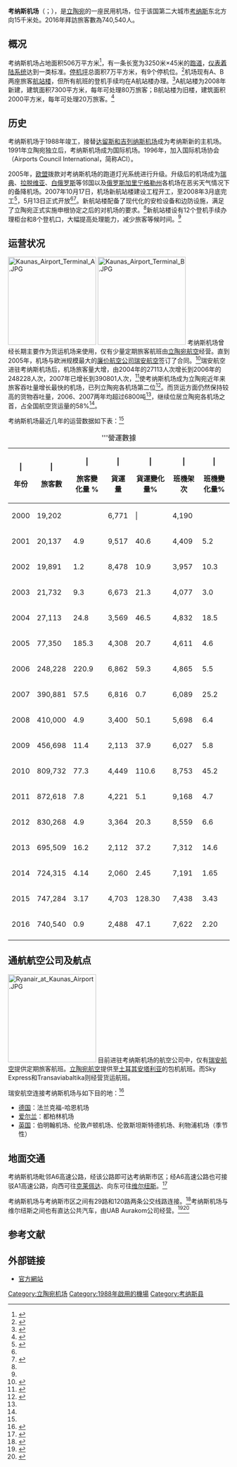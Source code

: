 {{noteTA
|1=zh-cn:考纳斯;zh-hk:考納斯;zh-tw:考那斯;
}}
{{Airport infobox
| airport_name     = 考纳斯机场
| nativename       = Kauno oro uostas
| photo            = Kaunas International Airportxx.JPG
| photosize        = 250px
| caption          = 
| type             = 民用
| run by           = 立陶宛运输与通信部
| opened           = 1988年
| closed           = 
| city             = [[考纳斯|考纳斯]]
| location         = [[考那斯區|考那斯區]]
| distance_to_city = 15千米
| elevation        = 78米
| website          = [http://www.kaunas-airport.lt/ kaunas-airport.lt]
| IATA             = KUN
| ICAO             = EYKA
| FAA              = 
| LID              = 
| coordinates      = {{coord|54|57|50|N|24|05|05|E|type:airport}}
| runway1_heading  = 08/26
| runway1_feet     = 10663
| runway1_meter    = 3250
| runway1_surface  = 沥青
| stat_year        = 2007年
| stat_passenger   = 390881
| stat_cargo       = 6816吨
| stat_flight      = 6089
| stat1-header     =
| stat1-data       =
| footnotes        =
}}
'''考纳斯机场'''（{{lang-lt|Kauno oro uostas}}；{{airport codes|KUN|EYKA}}），是[[立陶宛|立陶宛]]的一座民用机场，位于该国第二大城市[[考纳斯|考纳斯]]东北方向15千米处。2016年拜訪旅客數為740,540人。

== 概况 ==
考纳斯机场占地面积506万平方米<ref name="info">{{cite web |url=http://www.kaunasair.lt/index.php?lang=en&page=general_information |title=General Information |publisher=考纳斯机场官方网站 |date= |accessdate=2008年11月21日 |language=en |deadurl=yes |archiveurl=https://web.archive.org/web/20111114100518/http://kaunasair.lt/index.php?lang=en |archivedate=2011年11月14日 }}</ref>，有一条长宽为3250米×45米的[[跑道|跑道]]，[[仪表着陆系统|仪表着陆系统]]达到一类标准。[[停机坪|停机坪]]总面积7万平方米，有9个停机位。<ref>{{cite web |url=http://www.kaunasair.lt/index.php?lang=en&page=technical_data |title=Technical Data |publisher=考纳斯机场官方网站 |date= |accessdate=2008年11月21日 |language=en |deadurl=yes |archiveurl=https://web.archive.org/web/20111114100518/http://kaunasair.lt/index.php?lang=en |archivedate=2011年11月14日 }}</ref>机场现有A、B两座旅客[[航站楼|航站楼]]，但所有航班的登机手续均在A航站楼办理。<ref>{{cite web |url=http://www.kaunasair.lt/index.php?lang=en&page=check_in |title=Check-in |publisher=考纳斯机场官方网站 |date= |accessdate=2008年11月21日 |language=en |deadurl=yes |archiveurl=https://web.archive.org/web/20120313175630/http://www.kaunasair.lt/index.php?lang=en&page=check_in |archivedate=2012年3月13日 }}</ref>A航站楼为2008年新建，建筑面积7300平方米，每年可处理80万旅客；B航站楼为旧楼，建筑面积2000平方米，每年可处理20万旅客。<ref name="new_terminal">{{cite web |url=http://www.kaunasair.lt/index.php?lang=en&page=news&news_id=22 |title=NEW PASSENGER TERMINAL AT KAUNAS AIRPORT |publisher=考纳斯机场官方网站 |date= |accessdate=2008年11月21日 |language=en |deadurl=yes |archiveurl=https://web.archive.org/web/20111114100518/http://kaunasair.lt/index.php?lang=en |archivedate=2011年11月14日 }}</ref>

== 历史 ==
考纳斯机场于1988年竣工，接替[[达留斯和吉列纳斯机场|达留斯和吉列纳斯机场]]成为考纳斯新的主机场。1991年立陶宛独立后，考纳斯机场成为国际机场。1996年，加入国际机场协会（Airports Council International，简称ACI）。

2005年，[[欧盟|欧盟]]拨款对考纳斯机场的跑道灯光系统进行升级。升级后的机场成为[[瑞典|瑞典]]、[[拉脱维亚|拉脱维亚]]、[[白俄罗斯|白俄罗斯]]等邻国以及[[俄罗斯|俄罗斯]][[加里宁格勒州|加里宁格勒州]]各机场在恶劣天气情况下的备降机场。2007年10月17日，机场新航站楼建设工程开工，至2008年3月底完工<ref>{{cite web |url=http://www.yit.lt/16347/16348/56047 |title=„YIT Kausta“ baigė Kauno oro uosto terminalo statybą |publisher=YIT立陶宛分公司 |date= |accessdate=2008年11月21日 |language=立陶宛语 |deadurl=yes |archiveurl=https://web.archive.org/web/20080410051428/http://www.yit.lt/16347/16348/56047 |archivedate=2008年4月10日 }}</ref>，5月13日正式开放<ref name="new_terminal"/><ref>{{cite web|url=http://www.delfi.lt/news/economy/automoto/article.php?id=17008274 |title=Duris atvėrė naujasis Kauno oro uosto terminalas |author=Paulius Garkauskas, Rafael |publisher=delfi.lt |date=2008年5月13日 |accessdate=2008年11月21日 |language=立陶宛语 }}</ref>。新航站楼配备了现代化的安检设备和边防设施，满足了立陶宛正式实施申根协定之后的对机场的要求。<ref name="new_terminal"/>新航站楼设有12个登机手续办理柜台和8个登机口，大幅提高处理能力，减少旅客等候时间。<ref name="new_terminal"/>

== 运营状况 ==
[[File:Kaunas_Airport_Terminal_A.JPG|200px]]
[[File:Kaunas_Airport_Terminal_B.JPG|200px]]
考纳斯机场曾经长期主要作为货运机场来使用，仅有少量定期旅客航班由[[立陶宛航空|立陶宛航空]]经营。直到2005年，机场与欧洲规模最大的[[廉价航空公司|廉价航空公司]][[瑞安航空|瑞安航空]]签订了合同。<ref name="ryanair">{{cite web|url=http://www.baltictimes.com/news/articles/12067/ |title=Ryanair eager to descend on Kaunas |publisher=Baltic Times |date=2005年3月2日 |accessdate=2008年11月21日 |language=en }}</ref>瑞安航空进驻考纳斯机场后，机场旅客量大增，由2004年的27113人次增长到2006年的248228人次，2007年已增长到390801人次，<ref name="stat">{{cite web |url=http://www.kaunasair.lt/index.php?lang=en&page=statistics |title=Statistics |publisher=考纳斯机场官方网站 |date= |accessdate=2008年11月21日 |language=en |deadurl=yes |archiveurl=https://web.archive.org/web/20111114100518/http://kaunasair.lt/index.php?lang=en |archivedate=2011年11月14日 }}</ref>使考纳斯机场成为立陶宛近年来旅客吞吐量增长最快的机场，已列立陶宛各机场第二位<ref name="result07">{{cite web |url=http://www.kaunasair.lt/index.php?lang=en&page=news&news_id=4 |title=Kaunas Airport results of 2007 |publisher=考纳斯机场官方网站 |date=2008年1月15日 |accessdate=2008年11月21日 |language=en |deadurl=yes |archiveurl=https://web.archive.org/web/20111114100518/http://kaunasair.lt/index.php?lang=en |archivedate=2011年11月14日 }}</ref>。而货运方面仍然保持较高的货物吞吐量，2006、2007两年均超过6800吨<ref name="stat"/>，继续位居立陶宛各机场之首，占全国航空货运量的58%<ref name="result07"/>。

考纳斯机场最近几年的运营数据如下表：<ref name="stat"/>
<center>
{|class="toccolours sortable" style="padding:0.5em;"
|+ '''營運數據
|-
! | <center>年份</center>
! | <center>旅客數</center>
! | <center>旅客變化量 % </center>
! | <center>貨運量</center>
! | <center>貨運變化量%</center>
! | <center>班機架次</center>
! | <center>班機變化量% </center>
|- style="background:#eee;"

|2000||19,202||{{nochange}}||6,771|||{{nochange}}||4,190||{{nochange}}
|- style="background:#eee;"
|2001||20,137||{{increase}}4.9||9,517||{{increase}}40.6||4,409||{{increase}}5.2
|- style="background:#eee;"
|2002||19,891||{{decrease}}1.2||8,478||{{decrease}}10.9||3,957||{{decrease}}10.3
|- style="background:#eee;"
|2003||21,732||{{increase}}9.3||6,673||{{decrease}}21.3||4,077||{{increase}}3.0
|- style="background:#eee;"
|2004||27,113||{{increase}}24.8||3,569||{{decrease}}46.5||4,832||{{increase}}18.5
|- style="background:#eee;"
|2005||77,350||{{increase}}185.3||4,308||{{increase}}20.7||4,611||{{decrease}}4.6
|- style="background:#eee;"
|2006||248,228||{{increase}}220.9||6,862||{{increase}}59.3||4,865||{{increase}}5.5
|- style="background:#eee;"
|2007||390,881||{{increase}}57.5||6,816||{{decrease}}0.7||6,089||{{increase}}25.2
|- style="background:#eee;"
|2008||410,000||{{increase}}4.9||3,400||{{decrease}}50.1||5,698||{{decrease}}6.4
|- style="background:#eee;"
|2009||456,698||{{increase}}11.4||2,113||{{decrease}}37.9||6,027||{{increase}}5.8
|- style="background:#eee;"
|2010||809,732||{{increase}}77.3||4,449||{{increase}}110.6||8,753||{{increase}}45.2
|- style="background:#eee;"
|2011||872,618||{{increase}}7.8||4,221||{{decrease}}5.1||9,168||{{increase}}4.7
|- style="background:#eee;"
|2012||830,268||{{decrease}}4.9||3,364||{{decrease}}20.3||8,559||{{decrease}}6.6
|- style="background:#eee;"
|2013||695,509||{{decrease}}16.2||2,112||{{decrease}}37.2||7,312||{{decrease}}14.6
|- style="background:#eee;"
|2014||724,315||{{increase}}4.14||2,060||{{decrease}}2.45||7,191||{{decrease}}1.65
|- style="background:#eee;"
|2015||747,284||{{increase}}3.17||4,703||{{increase}}128.30||7,438||{{increase}}3.43
|- style="background:#eee;"
|2016||740,540||{{decrease}}0.9||2,488||{{decrease}}47.1||7,622||{{increase}}2.20
|- style="background:#eee;"
|}
</center>

== 通航航空公司及航点 ==
[[File:Ryanair_at_Kaunas_Airport.JPG|200px]]
目前进驻考纳斯机场的航空公司中，仅有[[瑞安航空|瑞安航空]]提供定期旅客航班。[[立陶宛航空|立陶宛航空]]提供至[[土耳其|土耳其]][[安塔利亚|安塔利亚]]的包机航班。而Sky Express和Transaviabaltika则经营货运航班。

瑞安航空连接考纳斯机场与如下目的地：<ref>{{cite web |url=http://www.kaunasair.lt/index.php?lang=en&page=timetable |title=Timetable |publisher=考纳斯机场官方网站 |date= |accessdate=2008年11月21日 |language=en |deadurl=yes |archiveurl=https://web.archive.org/web/20120328170844/http://www.kaunasair.lt/index.php?lang=en&page=timetable |archivedate=2012年3月28日 }}</ref>
* [[德国|德国]]：法兰克福-哈恩机场
* [[爱尔兰|爱尔兰]]：都柏林机场
* [[英国|英国]]：伯明翰机场、伦敦卢顿机场、伦敦斯坦斯特德机场、利物浦机场（季节性）

== 地面交通 ==
考纳斯机场毗邻A6高速公路，经该公路即可达考纳斯市区；经A6高速公路也可接驳A1高速公路，向西可往[[克莱佩达|克莱佩达]]、向东可往[[维尔纽斯|维尔纽斯]]。<ref>{{cite web |url=http://www.kaunasair.lt/index.php?lang=en&page=how_to_reach_by_car |title=How to Reach by Car |publisher=考纳斯机场官方网站 |date= |accessdate=2008年11月21日 |language=en |deadurl=yes |archiveurl=https://web.archive.org/web/20120328170815/http://www.kaunasair.lt/index.php?lang=en&page=how_to_reach_by_car |archivedate=2012年3月28日 }}</ref>

考纳斯机场与考纳斯市区之间有29路和120路两条公交线路连接。<ref>{{cite web |url=http://www.kaunasair.lt/index.php?lang=en&page=bus_to_kaunas |title=Bus to Kaunas |publisher=考纳斯机场官方网站 |date= |accessdate=2008年11月21日 |language=en |deadurl=yes |archiveurl=https://web.archive.org/web/20111114100518/http://kaunasair.lt/index.php?lang=en |archivedate=2011年11月14日 }}</ref>考纳斯机场与维尔纽斯之间也有直达公共汽车，由UAB Aurakom公司经营。<ref>{{cite web |url=http://www.kaunasair.lt/index.php?lang=en&page=bus_to_vilnius |title=Bus to Vilnius |publisher=考纳斯机场官方网站 |date= |accessdate=2008年11月21日 |language=en |deadurl=yes |archiveurl=https://web.archive.org/web/20120328170532/http://www.kaunasair.lt/index.php?lang=en&page=bus_to_vilnius |archivedate=2012年3月28日 }}</ref><ref>{{cite web |url=http://www.airport-bus.lt/index.php?lang=en&page=schedule |title=Schedule |publisher=UAB Aurakom |date= |accessdate=2008年11月21日 |language=en |deadurl=yes |archiveurl=https://web.archive.org/web/20080524154734/http://www.airport-bus.lt/index.php?lang=en&page=schedule |archivedate=2008年5月24日 }}</ref>

== 参考文献 ==
{{reflist|2}}

== 外部链接 ==
{{commonscat|Kaunas Airport|考纳斯机场}}
*[http://www.kaunas-airport.lt/ 官方網站]{{lt icon}}{{en icon}}{{ru icon}}

{{立陶宛机场}}

[[Category:立陶宛机场|Category:立陶宛机场]]
[[Category:1988年啟用的機場|Category:1988年啟用的機場]]
[[Category:考纳斯县|Category:考纳斯县]]